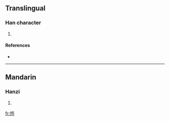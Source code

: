 {{also|搄}}
==Translingual==

===Han character===
{{Han char|rn=64|rad=手|as=09|sn=12|four=5101<sub>2</sub>|canj=手心一一 (QPMM)}}

# {{defn|Han|sort=手09}}

====References====
* {{Han ref|kx=0444.120|dkj=12396|dj=0795.100|hdz=31924.020|uh=63EF|ud=25583|bh=D958|bd=55640}}

----

==Mandarin==

===Hanzi===
{{cmn-hanzi|pin=[[gēng]] ([[geng1]])|wg=keng<sup>1</sup>}}

# {{defn|Mandarin}}

[[fr:揯]]